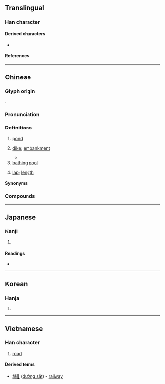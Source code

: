 {{character info}}
==Translingual==
{{stroke order|type=animate}}

===Han character===
{{Han char|rn=32|rad=土|as=10|sn=13|four=40167|canj=GILR|ids=⿰土唐}}

====Derived characters====
* {{l|mul|[[䕋]]}}

====References====
{{Han ref|kx=0235.220|dkj=05340|dj=0473.140|hdz=10473.200|uh=5858}}

----

==Chinese==
{{zh-forms}}

===Glyph origin===
{{Han etym}}
{{Han compound|土|唐|c1=s|c2=p|t1=dirt|ls=psc}}.

===Pronunciation===
{{zh-pron
|m=táng
|m-s=
|c=tong4
|c-t=
|g=
|h=pfs=thòng;gd=tong2
|j=
|mb=dǒ̤ng
|md=dòng
|mn=ml,jj,tw:tông/ml,jj,tw:tn̂g/ct:tôⁿ
|mn_note=tông - literary; tn̂g/tôⁿ - vernacular
|mn-t=deng5/tang5
|mn-t_note=deng5 - vernacular; tang5 - literary
|w=3daan
|x=
|mc=y
|oc=y
|cat=
}}

===Definitions===
{{zh-hanzi}}

# [[pond]] {{zh-mw|個|c:眼}}
#: {{zh-co|魚塘|fish pond}}
# [[dike]]; [[embankment]]
#: {{zh-co|河塘|river embankment}}
#* {{zh-x|見 一 丈夫 游 之，以為{wéi} 有 苦 而 欲 死 也，使 弟子 並 流 而 拯 之。數 百 步 而 出，被{pī}髮 行歌 而 游 於 塘 下。||ref=Zhuangzi}}
# [[bathing]] [[pool]]
# {{lb|zh|Hong Kong Cantonese|swimming}} [[lap]]; [[length]] {{gl|distance equal to the length of a [[swimming pool]]}} {{zh-mw|個}}
#: {{zh-x|今朝{ziu1} 我 游 咗 廿 個 塘。|This morning, I swam twenty '''laps'''.|C}}

====Synonyms====
{{zh-dial|池塘}}

===Compounds===
{{zh-der|官塘|塘沽新港|塘鵝|塘沽|塘堰|塘坳|回塘|坳塘|橫塘|泥塘|瞿塘峽|池塘|海塘|火塘|水塘|提塘|陂塘|錢塘潮|葦塘|魚塘|蠣塘|錢塘江|荷塘|雷塘|塘畈|潘塘|畢家塘|錢塘|旺塘|黃泥塘|周塘|南化塘|西塘|龍塘|胡家塘|新塘|藕塘|七里塘|竹塘|官塘驛|訊塘|英吾斯塘|巴塘|九龍塘|羌塘|托木吾斯塘|陽塘|上塘}}

----

==Japanese==

===Kanji===
{{ja-kanji|grade=|rs=土10}}

# {{rfdef|ja|sort=土10}}

====Readings====
* {{ja-readings
|goon=どう
|kanon=とう
|kun=つつみ, とも
|nanori=つつみ
}}

----

==Korean==

===Hanja===
{{ko-hanja|hangeul=당|rv=dang|mr=tang}}

# {{rfdef|ko|sort=土10}}

----

==Vietnamese==

===Han character===
{{vi-readings|reading=đường, đàng|rs=土10}}

# [[road]]

====Derived terms====
* [[塘𨫊]] ([[đường sắt]]) - [[railway]]
